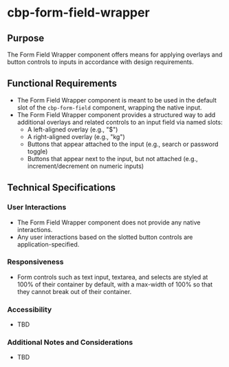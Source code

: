 
<Meta title="Components/Form Field Wrapper/Specifications" />

# cbp-form-field-wrapper

## Purpose

The Form Field Wrapper component offers means for applying overlays and button controls to inputs in accordance with design requirements.

## Functional Requirements

* The Form Field Wrapper component is meant to be used in the default slot of the `cbp-form-field` component, wrapping the native input.
* The Form Field Wrapper component provides a structured way to add additional overlays and related controls to an input field via named slots:
  * A left-aligned overlay (e.g., "$")
  * A right-aligned overlay (e.g., "kg")
  * Buttons that appear attached to the input (e.g., search or password toggle)
  * Buttons that appear next to the input, but not attached (e.g., increment/decrement on numeric inputs)

## Technical Specifications

### User Interactions

* The Form Field Wrapper component does not provide any native interactions.
* Any user interactions based on the slotted button controls are application-specified.

### Responsiveness

* Form controls such as text input, textarea, and selects are styled at 100% of their container by default, with a max-width of 100% so that they cannot break out of their container.

### Accessibility

* TBD

### Additional Notes and Considerations

* TBD